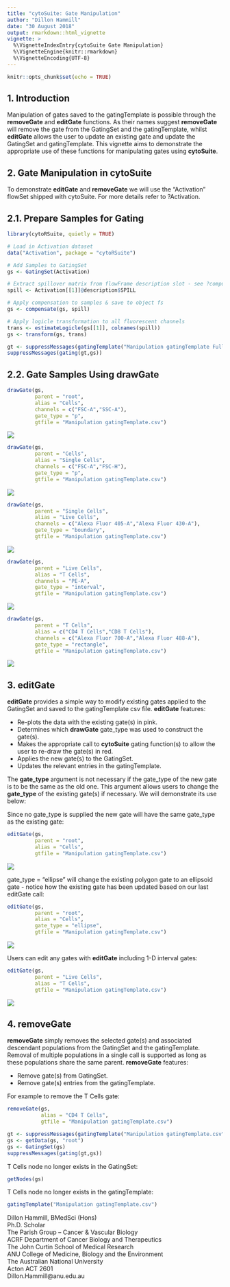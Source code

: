 ```yaml
---
title: "cytoSuite: Gate Manipulation"
author: "Dillon Hammill"
date: "30 August 2018"
output: rmarkdown::html_vignette
vignette: >
  %\VignetteIndexEntry{cytoSuite Gate Manipulation}
  %\VignetteEngine{knitr::rmarkdown}
  %\VignetteEncoding{UTF-8}
---
```


```r
knitr::opts_chunk$set(echo = TRUE)
```

## **1. Introduction**

Manipulation of gates saved to the gatingTemplate is possible through the **removeGate** and **editGate** functions. As their names suggest **removeGate** will remove the gate from the GatingSet and the gatingTemplate, whilst **editGate** allows the user to update an existing gate and update the GatingSet and gatingTemplate. This vignette aims to demonstrate the appropriate use of these functions for manipulating gates using **cytoSuite**.

## **2. Gate Manipulation in cytoSuite**

To demonstrate **editGate** and **removeGate** we will use the "Activation" flowSet shipped with cytoSuite. For more details refer to ?Activation.

## 2.1. Prepare Samples for Gating
```r
library(cytoRSuite, quietly = TRUE)

# Load in Activation dataset
data("Activation", package = "cytoRSuite")

# Add Samples to GatingSet
gs <- GatingSet(Activation)

# Extract spillover matrix from flowFrame description slot - see ?computeSpillover ?editSpillover
spill <- Activation[[1]]@description$SPILL

# Apply compensation to samples & save to object fs
gs <- compensate(gs, spill)

# Apply logicle transformation to all fluorescent channels
trans <- estimateLogicle(gs[[1]], colnames(spill))
gs <- transform(gs, trans)

```

```r
gt <- suppressMessages(gatingTemplate("Manipulation gatingTemplate Full.csv"))
suppressMessages(gating(gt,gs))
```

## 2.2. Gate Samples Using drawGate
```r
drawGate(gs,
         parent = "root",
         alias = "Cells",
         channels = c("FSC-A","SSC-A"),
         gate_type = "p",
         gtfile = "Manipulation gatingTemplate.csv")
```
![](Cells.png)

```r
drawGate(gs,
         parent = "Cells",
         alias = "Single Cells",
         channels = c("FSC-A","FSC-H"),
         gate_type = "p",
         gtfile = "Manipulation gatingTemplate.csv")
```
![](Single Cells.png)

```r
drawGate(gs,
         parent = "Single Cells",
         alias = "Live Cells",
         channels = c("Alexa Fluor 405-A","Alexa Fluor 430-A"),
         gate_type = "boundary",
         gtfile = "Manipulation gatingTemplate.csv")
```
![](Live Cells.png)

```r
drawGate(gs,
         parent = "Live Cells",
         alias = "T Cells",
         channels = "PE-A",
         gate_type = "interval",
         gtfile = "Manipulation gatingTemplate.csv")
```
![](T Cells.png)

```r
drawGate(gs,
         parent = "T Cells",
         alias = c("CD4 T Cells","CD8 T Cells"),
         channels = c("Alexa Fluor 700-A","Alexa Fluor 488-A"),
         gate_type = "rectangle",
         gtfile = "Manipulation gatingTemplate.csv")
```
![](CD4 CD8 T Cells.png)

## **3. editGate**

**editGate** provides a simple way to modify existing gates applied to the GatingSet and saved to the gatingTemplate csv file. **editGate** features:

* Re-plots the data with the existing gate(s) in pink.
* Determines which **drawGate** gate_type was used to construct the gate(s).
* Makes the appropriate call to **cytoSuite** gating function(s) to allow the user to re-draw the gate(s) in red.
* Applies the new gate(s) to the GatingSet.
* Updates the relevant entries in the gatingTemplate.

The **gate_type** argument is not necessary if the gate_type of the new gate is to be the same as the old one. This argument allows users to change the **gate_type** of the existing gate(s) if necessary. We will demonstrate its use below:

Since no gate_type is supplied the new gate will have the same gate_type as the existing gate:
```r
editGate(gs,
         parent = "root",
         alias = "Cells",
         gtfile = "Manipulation gatingTemplate.csv")
```
![](editGate1.png)

gate_type = "ellipse" will change the existing polygon gate to an ellipsoid gate - notice how the existing gate has been updated based on our last editGate call:
```r
editGate(gs,
         parent = "root",
         alias = "Cells",
         gate_type = "ellipse",
         gtfile = "Manipulation gatingTemplate.csv")
```
![](editGate2.png)

Users can edit any gates with **editGate** including 1-D interval gates:
```r
editGate(gs,
         parent = "Live Cells",
         alias = "T Cells",
         gtfile = "Manipulation gatingTemplate.csv")
```
![](editGate3.png)

## **4. removeGate**

**removeGate** simply removes the selected gate(s) and associated descendant populations from the GatingSet and the gatingTemplate. Removal of multiple populations in a single call is supported as long as these populations share the same parent. **removeGate** features:

* Remove gate(s) from GatingSet.
* Remove gate(s) entries from the gatingTemplate.

For example to remove the T Cells gate:
```r
removeGate(gs,
           alias = "CD4 T Cells",
           gtfile = "Manipulation gatingTemplate.csv")
```

```r
gt <- suppressMessages(gatingTemplate("Manipulation gatingTemplate.csv"))
gs <- getData(gs, "root")
gs <- GatingSet(gs)
suppressMessages(gating(gt,gs))
```

T Cells node no longer exists in the GatingSet:
```r
getNodes(gs)
```

T Cells node no longer exists in the gatingTemplate:
```r
gatingTemplate("Manipulation gatingTemplate.csv")
```

Dillon Hammill, BMedSci (Hons)
<br /> Ph.D. Scholar
<br /> The Parish Group – Cancer & Vascular Biology
<br /> ACRF Department of Cancer Biology and Therapeutics
<br /> The John Curtin School of Medical Research
<br /> ANU College of Medicine, Biology and the Environment
<br /> The Australian National University
<br /> Acton ACT 2601
<br /> Dillon.Hammill@anu.edu.au
